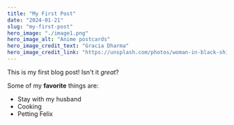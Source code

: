 ```yaml
---
title: "My First Post"
date: "2024-01-21"
slug: "my-first-post"
hero_image: "./image1.png"
hero_image_alt: "Anime postcards"
hero_image_credit_text: "Gracia Dharma"
hero_image_credit_link: "https://unsplash.com/photos/woman-in-black-shirt-taking-selfie-qTlbO6mkQH0"
---
```


This is my first blog post! Isn't  it *great*?

Some of my **favorite** things are:

* Stay with my husband
* Cooking
* Petting Felix